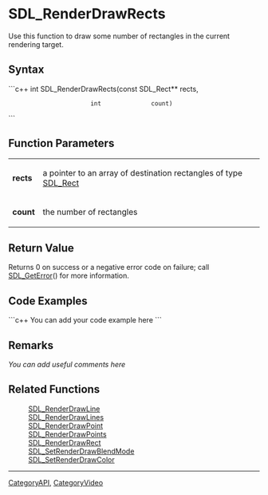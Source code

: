 <!-- pragma section-numbers off -->
<!-- pragma disable-camelcase -->

= SDL_RenderDrawRects =
Use this function to draw some number of rectangles in the current rendering target.


== Syntax ==
```c++
int SDL_RenderDrawRects(const SDL_Rect** rects,
                        int              count)
```

== Function Parameters ==
{|
|'''rects'''
|a pointer to an array of destination rectangles of type [[SDL_Rect]]
|-
|'''count'''
|the number of rectangles
|}

== Return Value ==
Returns 0 on success or a negative error code on failure; call [[SDL_GetError]]() for more information.

== Code Examples ==
```c++
You can add your code example here
```

== Remarks ==
''You can add useful comments here''

== Related Functions ==
:[[SDL_RenderDrawLine]]
:[[SDL_RenderDrawLines]]
:[[SDL_RenderDrawPoint]]
:[[SDL_RenderDrawPoints]]
:[[SDL_RenderDrawRect]]
:[[SDL_SetRenderDrawBlendMode]]
:[[SDL_SetRenderDrawColor]]

----
[[CategoryAPI]], [[CategoryVideo]]
